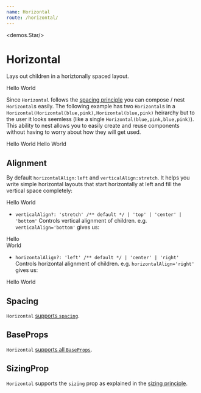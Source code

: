 ```yaml
---
name: Horizontal
route: /horizontal/
---
```



<demos.Star/>

# Horizontal 

Lays out children in a horiztonally spaced layout.

<Playground>
  <Horizontal>
    <Flex style={{backgroundColor: "lightskyblue"}}>Hello</Flex>
    <Flex style={{backgroundColor: "lightpink"}}>World</Flex>
  </Horizontal>
</Playground>

Since `Horizontal` follows the [spacing principle][principle-spacing] you can compose / nest `Horizontal`s easily. The following example has two `Horizontal`s in a `Horizontal(Horizontal(blue,pink),Horizontal(blue,pink)` heirarchy but to the user it looks seemless (like a single `Horizontal(blue,pink,blue,pink)`). This ability to nest allows you to easily create and reuse components without having to worry about how they will get used.

<Playground>
  <Horizontal>
    <Horizontal sizing="flex">
      <Flex style={{backgroundColor: "lightskyblue"}}>Hello</Flex>
      <Flex style={{backgroundColor: "lightpink"}}>World</Flex>
    </Horizontal>
    <Horizontal sizing="flex">
      <Flex style={{backgroundColor: "lightskyblue"}}>Hello</Flex>
      <Flex style={{backgroundColor: "lightpink"}}>World</Flex>
    </Horizontal>
  </Horizontal>
</Playground>

## Alignment
By default `horizontalAlign:left` and `verticalAlign:stretch`. It helps you write simple horizontal layouts that start horizontally at left and fill the vertical space completely: 

<Playground>
  <Horizontal height={60}>
    <Content verticalAlign="center" style={{backgroundColor: "lightskyblue"}}>Hello</Content>
    <Content verticalAlign="center" style={{backgroundColor: "lightpink"}}>World</Content>
  </Horizontal>
</Playground>

* `verticalAlign?: 'stretch' /** default */ | 'top' | 'center' | 'bottom'` Controls vertical alignment of children. e.g. `verticalAlign='bottom'` gives us:

<Playground>
  <Horizontal verticalAlign='bottom' height={60}>
    <div style={{backgroundColor: "lightskyblue"}}>Hello</div>
    <div style={{backgroundColor: "lightpink"}}>World</div>
  </Horizontal>
</Playground>

* `horizontalAlign?: 'left' /** default */ | 'center' | 'right'` Controls horizontal alignment of children. e.g. `horizontalAlign='right'` gives us:

<Playground>
  <Horizontal horizontalAlign='right' height={60}>
    <Content verticalAlign="center" style={{backgroundColor: "lightskyblue"}}>Hello</Content>
    <Content verticalAlign="center" style={{backgroundColor: "lightpink"}}>World</Content>
  </Horizontal>
</Playground>

## Spacing

`Horizontal` [supports `spacing`][common-types].

## BaseProps

`Horizontal` [supports all `BaseProps`][common-types].

## SizingProp

`Horizontal` supports the `sizing` prop as explained in the [sizing principle][principle-sizing].

[common-types]:../common-types/
[principle-spacing]:../principle-spacing/
[principle-sizing]:../principle-sizing/
